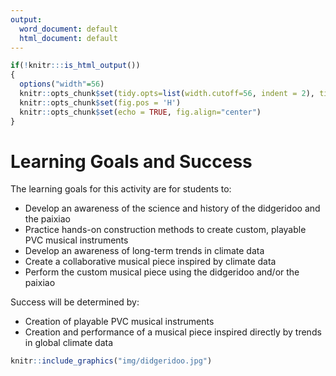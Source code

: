 ```yaml
---
output:
  word_document: default
  html_document: default
---
```

```r
if(!knitr:::is_html_output())
{
  options("width"=56)
  knitr::opts_chunk$set(tidy.opts=list(width.cutoff=56, indent = 2), tidy = TRUE)
  knitr::opts_chunk$set(fig.pos = 'H')
  knitr::opts_chunk$set(echo = TRUE, fig.align="center")
}
```

# Learning Goals and Success

The learning goals for this activity are for students to: 

- Develop an awareness of the science and history of the didgeridoo and the paixiao
- Practice hands-on construction methods to create custom, playable PVC musical instruments
- Develop an awareness of long-term trends in climate data
- Create a collaborative musical piece inspired by climate data
- Perform the custom musical piece using the didgeridoo and/or the paixiao 

Success will be determined by:

- Creation of playable PVC musical instruments
- Creation and performance of a musical piece inspired directly by trends in global climate data

```r
knitr::include_graphics("img/didgeridoo.jpg")
```